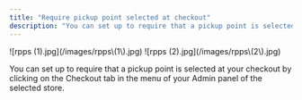 ```yaml
---
title: "Require pickup point selected at checkout"
description: "You can set up to require that a pickup point is selected at your checkout by clicking on the Checkout tab in the menu of your Admin panel of the selected s..."
---
```


<Steps>
  <Step title="Click on Checkout, then click on Behaviour and Edit Behaviour.">
    ![rpps (1).jpg](/images/rpps\(1\).jpg)
  </Step>
  <Step title="Click on Behavior tab. Enable the Require Pickup Point Selected button, if you would like to require the pickup point to be selected at your checkout.">
    ![rpps (2).jpg](/images/rpps\(2\).jpg)
  </Step>
  <Step title="Once you are done, don’t forget to click on Save changes">
    
  </Step>
</Steps>

You can set up to require that a pickup point is selected at your checkout by clicking on the Checkout tab in the menu of your Admin panel of the selected store.